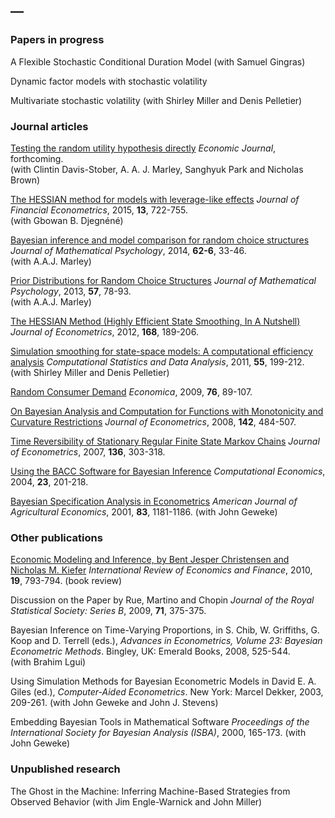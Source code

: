 ---
---

<link rel="stylesheet" href="styles.css" type="text/css">

### Papers in progress

A Flexible Stochastic Conditional Duration Model
(with Samuel Gingras)

Dynamic factor models with stochastic volatility

Multivariate stochastic volatility
(with Shirley Miller and Denis Pelletier)

### Journal articles

[Testing the random utility hypothesis directly](./papers/McCaDaviMarlParkBrow.pdf)
*Economic Journal*, forthcoming.  
(with Clintin Davis-Stober, A. A. J. Marley, Sanghyuk Park and Nicholas Brown)

[The HESSIAN method for models with leverage-like effects](./papers/DjegMcCa14.pdf)
*Journal of Financial Econometrics*, 2015,
**13**, 722-755.  
(with Gbowan B. Djegnéné)

[Bayesian inference and model comparison for random choice structures](./papers/McCaMarl_JMP_14.pdf)
*Journal of Mathematical Psychology*, 2014,
**62-6**, 33-46.  
(with A.A.J. Marley)

[Prior Distributions for Random Choice Structures](./papers/McCaMarl_JMP_13.pdf)
*Journal of Mathematical Psychology*, 2013,
**57**, 78-93.  
(with A.A.J. Marley)

[The HESSIAN Method (Highly Efficient State Smoothing, In A Nutshell)](./papers/McCa_JEconometrics_12.pdf)
*Journal of Econometrics*, 2012,
**168**, 189-206.

[Simulation smoothing for state-space models: A computational efficiency analysis](./papers/McCaMillPell_CSDA_11.pdf)
*Computational Statistics and Data Analysis*, 2011,
**55**, 199-212.  
(with Shirley Miller and Denis Pelletier)

[Random Consumer Demand](./papers/McCa_Economica_09.pdf)
*Economica*, 2009,
**76**, 89-107.
 
[On Bayesian Analysis and Computation for Functions with Monotonicity and Curvature Restrictions](./papers/McCa_JEconometrics_08.pdf)
*Journal of Econometrics*, 2008,
**142**, 484-507.

[Time Reversibility of Stationary Regular Finite State Markov Chains](./papers/McCa_JEconometrics_07.pdf)
*Journal of Econometrics*, 2007,
**136**, 303-318.

[Using the BACC Software for Bayesian Inference](./papers/McCa_CompEcon_04.pdf)
*Computational Economics*, 2004,
**23**, 201-218.

[Bayesian Specification Analysis in Econometrics](./papers/GeweMcCa_AJAE_01.pdf)
*American Journal of Agricultural Economics*, 2001,
**83**, 1181-1186. (with John Geweke)

### Other publications

[Economic Modeling and Inference, by Bent Jesper Christensen and Nicholas M. Kiefer](./papers/McCa_IREF_10.pdf)
*International Review of Economics and Finance*, 2010,
**19**, 793-794.
(book review)

Discussion on the Paper by Rue, Martino and Chopin
*Journal of the Royal Statistical Society: Series B*, 2009,
**71**, 375-375.

Bayesian Inference on Time-Varying Proportions,
in S. Chib, W. Griffiths, G. Koop and D. Terrell (eds.),
*Advances in Econometrics, Volume 23: Bayesian Econometric Methods*.
Bingley, UK: Emerald Books, 2008, 525-544.  
(with Brahim Lgui)

Using Simulation Methods for Bayesian Econometric Models
in  David E. A. Giles (ed.),
*Computer-Aided Econometrics*.
New York: Marcel Dekker, 2003, 209-261. (with John Geweke and John J. Stevens)

Embedding Bayesian Tools in Mathematical Software
*Proceedings of the International Society for Bayesian Analysis (ISBA)*, 2000, 165-173.
(with John Geweke)

### Unpublished research

The Ghost in the Machine: Inferring Machine-Based Strategies from Observed Behavior
(with Jim Engle-Warnick and John Miller)
